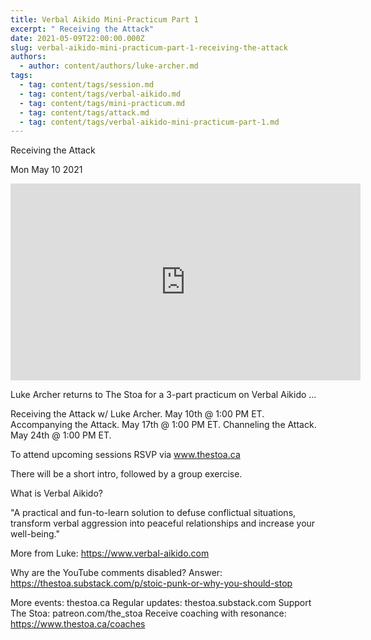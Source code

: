 ```yaml
---
title: Verbal Aikido Mini-Practicum Part 1
excerpt: " Receiving the Attack"
date: 2021-05-09T22:00:00.000Z
slug: verbal-aikido-mini-practicum-part-1-receiving-the-attack
authors:
  - author: content/authors/luke-archer.md
tags:
  - tag: content/tags/session.md
  - tag: content/tags/verbal-aikido.md
  - tag: content/tags/mini-practicum.md
  - tag: content/tags/attack.md
  - tag: content/tags/verbal-aikido-mini-practicum-part-1.md
---
```




 Receiving the Attack

Mon May 10 2021

<iframe width="560" height="315" src="https://www.youtube.com/embed/D1rcfuWVIrQ" title="Verbal Aikido Mini-Practicum Part 1: Receiving the Attack w/ Luke Archer" frameborder="0" allow="accelerometer; autoplay; clipboard-write; encrypted-media; gyroscope; picture-in-picture" allowfullscreen ></iframe>

Luke Archer returns to The Stoa for a 3-part practicum on Verbal Aikido ...

Receiving the Attack w/ Luke Archer. May 10th @ 1:00 PM ET. 
Accompanying the Attack. May 17th @ 1:00 PM ET.
Channeling the Attack. May 24th @ 1:00 PM ET.

To attend upcoming sessions RSVP via www.thestoa.ca 

There will be a short intro, followed by a group exercise. 

What is Verbal Aikido?

"A practical and fun-to-learn solution to defuse conflictual situations, transform verbal aggression into peaceful relationships and increase your well-being."

More from Luke: https://www.verbal-aikido.com

Why are the YouTube comments disabled? Answer: https://thestoa.substack.com/p/stoic-punk-or-why-you-should-stop

More events: thestoa.ca
Regular updates: thestoa.substack.com
Support The Stoa: patreon.com/the_stoa
Receive coaching with resonance: https://www.thestoa.ca/coaches


